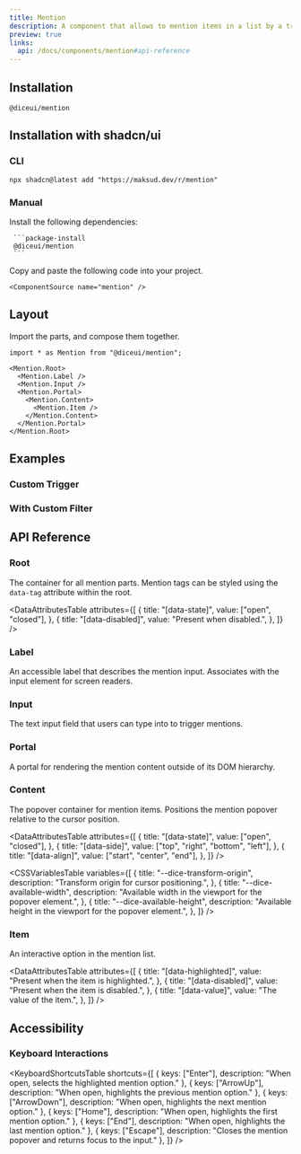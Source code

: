 ```yaml
---
title: Mention
description: A component that allows to mention items in a list by a trigger character.
preview: true
links:
  api: /docs/components/mention#api-reference
---
```


<ComponentTabs name="mention-demo" />

## Installation

```package-install
@diceui/mention
```

## Installation with shadcn/ui

### CLI

```package-install
npx shadcn@latest add "https://maksud.dev/r/mention"
```

### Manual

<Steps>
  <Step>
     Install the following dependencies:

     ```package-install
     @diceui/mention
     ```
  </Step>
  <Step>
    Copy and paste the following code into your project.

    <ComponentSource name="mention" />
  </Step>
</Steps>

## Layout

Import the parts, and compose them together.

```tsx
import * as Mention from "@diceui/mention";

<Mention.Root>
  <Mention.Label />
  <Mention.Input />
  <Mention.Portal>
    <Mention.Content>
      <Mention.Item />
    </Mention.Content>
  </Mention.Portal>
</Mention.Root>
```

## Examples

### Custom Trigger

<ComponentTabs name="mention-custom-trigger-demo" />

### With Custom Filter

<ComponentTabs name="mention-custom-filter-demo" />

## API Reference

### Root

The container for all mention parts. Mention tags can be styled using the `data-tag` attribute within the root.

<AutoTypeTable
  path="./types/docs/mention.ts"
  name="RootProps"
/>

<DataAttributesTable
  attributes={[
    {
      title: "[data-state]",
      value: ["open", "closed"],
    },
    {
      title: "[data-disabled]",
      value: "Present when disabled.",
    },
  ]}
/>

### Label

An accessible label that describes the mention input. Associates with the input element for screen readers.

<AutoTypeTable
  path="./types/docs/mention.ts"
  name="LabelProps"
/>

### Input

The text input field that users can type into to trigger mentions.

<AutoTypeTable
  path="./types/docs/mention.ts"
  name="InputProps"
/>

### Portal

A portal for rendering the mention content outside of its DOM hierarchy.

<AutoTypeTable
  path="./types/docs/mention.ts"
  name="PortalProps"
/>

### Content

The popover container for mention items. Positions the mention popover relative to the cursor position.

<AutoTypeTable
  path="./types/docs/mention.ts"
  name="ContentProps"
/>

<DataAttributesTable
  attributes={[
    {
      title: "[data-state]",
      value: ["open", "closed"],
    },
    {
      title: "[data-side]",
      value: ["top", "right", "bottom", "left"],
    },
    {
      title: "[data-align]",
      value: ["start", "center", "end"],
    },
  ]}
/>

<CSSVariablesTable
  variables={[
    {
      title: "--dice-transform-origin",
      description: "Transform origin for cursor positioning.",
    },
    {
      title: "--dice-available-width",
      description: "Available width in the viewport for the popover element.",
    },
    {
      title: "--dice-available-height",
      description: "Available height in the viewport for the popover element.",
    },
  ]}
/>

### Item

An interactive option in the mention list.

<AutoTypeTable
  path="./types/docs/mention.ts"
  name="ItemProps"
/>

<DataAttributesTable
  attributes={[
    {
      title: "[data-highlighted]",
      value: "Present when the item is highlighted.",
    },
    {
      title: "[data-disabled]",
      value: "Present when the item is disabled.",
    },
    {
      title: "[data-value]",
      value: "The value of the item.",
    },
  ]}
/>


## Accessibility

### Keyboard Interactions

<KeyboardShortcutsTable
  shortcuts={[
    {
      keys: ["Enter"],
      description: "When open, selects the highlighted mention option."
    },
    {
      keys: ["ArrowUp"],
      description: "When open, highlights the previous mention option."
    },
    {
      keys: ["ArrowDown"],
      description: "When open, highlights the next mention option."
    },
    {
      keys: ["Home"],
      description: "When open, highlights the first mention option."
    },
    {
      keys: ["End"],
      description: "When open, highlights the last mention option."
    },
    {
      keys: ["Escape"],
      description: "Closes the mention popover and returns focus to the input."
    },
  ]}
/>
